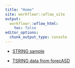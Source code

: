 ---
title: "Home"
site: workflowr::wflow_site
output:
  workflowr::wflow_html:
    toc: false
editor_options:
  chunk_output_type: console
---

* [STRING sample](string.html)

* [TSRING data from forecASD](string_forecASD.html)
